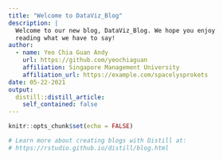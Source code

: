 ```yaml
---
title: "Welcome to DataViz_Blog"
description: |
  Welcome to our new blog, DataViz_Blog. We hope you enjoy 
  reading what we have to say!
author:
  - name: Yeo Chia Guan Andy
    url: https://github.com/yeochiaguan
    affiliation: Singapore Management University
    affiliation_url: https://example.com/spacelysprokets
date: 05-22-2021
output:
  distill::distill_article:
    self_contained: false
---
```


```r
knitr::opts_chunk$set(echo = FALSE)

# Learn more about creating blogs with Distill at:
# https://rstudio.github.io/distill/blog.html

```



